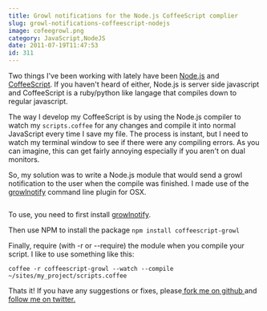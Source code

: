 ```yaml
---
title: Growl notifications for the Node.js CoffeeScript complier
slug: growl-notifications-coffeescript-nodejs
image: cofeegrowl.png
category: JavaScript,NodeJS
date: 2011-07-19T11:47:53
id: 311
---
```


Two things I've been working with lately have been <a href="http://nodejs.org">Node.js</a> and <a href="http://jashkenas.github.com/coffee-script/">CoffeeScript</a>. If you haven't heard of either, Node.js is server side javascript and CoffeeScript is a ruby/python like langage that compiles down to regular javascript.

The way I develop my CoffeeScript is by using the Node.js compiler to watch my `scripts.coffee` for any changes and compile it into normal JavaScript every time I save my file. The process is instant, but I need to watch my terminal window to see if there were any compiling errors. As you can imagine, this can get fairly annoying especially if you aren't on dual monitors.

So, my solution was to write a Node.js module that would send a growl notification to the user when the compile was finished. I made use of the <a href="http://growl.info/extras.php#growlnotify">growlnotify</a> command line plugin for OSX.

<img src="Screen%20shot%202011-07-19%20at%201.34.40%20AM.png" alt="" />

To use, you need to first install <a href="http://growl.info/extras.php#growlnotify">growlnotify</a>.

Then use NPM to install the package `npm install coffeescript-growl`

Finally, require (with -r or --require) the module when you compile your script. I like to use something like this:

`coffee -r coffeescript-growl --watch --compile ~/sites/my_project/scripts.coffee`

Thats it! If you have any suggestions or fixes, please<a title="CoffeeScript Growl" href="https://github.com/wesbos/coffeescript-growl" target="_blank"> fork me on github </a> and <a href="https://twitter.com/#!/wesbos">follow me on twitter.</a>
